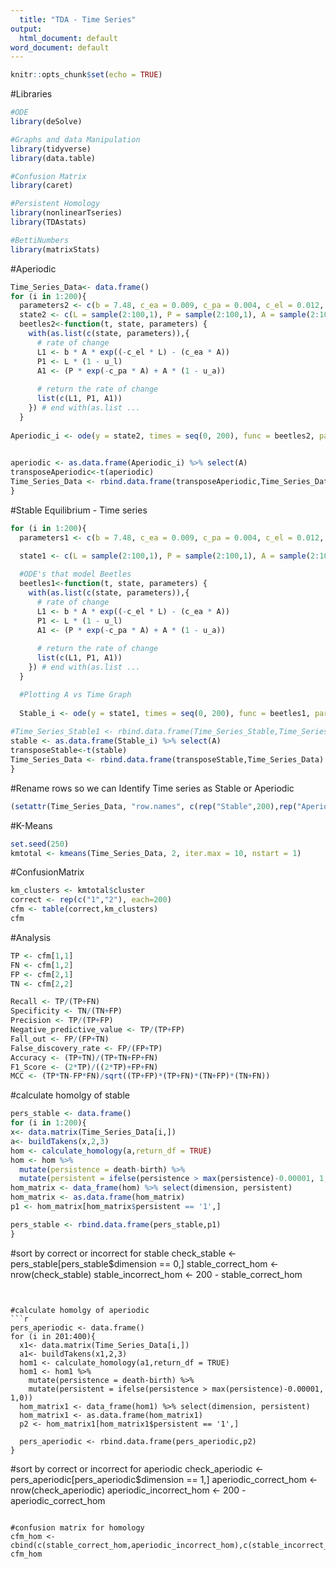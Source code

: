 ```yaml
---
  title: "TDA - Time Series"
output:
  html_document: default
word_document: default
---
```

  
```r
knitr::opts_chunk$set(echo = TRUE)
```

#Libraries
```r
#ODE 
library(deSolve)

#Graphs and data Manipulation
library(tidyverse)
library(data.table)

#Confusion Matrix
library(caret) 

#Persistent Homology
library(nonlinearTseries)
library(TDAstats)

#BettiNumbers
library(matrixStats)
```



#Aperiodic 
```r
Time_Series_Data<- data.frame()
for (i in 1:200){
  parameters2 <- c(b = 7.48, c_ea = 0.009, c_pa = 0.004, c_el = 0.012, u_p = 0, u_l = 0.267, u_a = 0.96)
  state2 <- c(L = sample(2:100,1), P = sample(2:100,1), A = sample(2:100,1))
  beetles2<-function(t, state, parameters) {
    with(as.list(c(state, parameters)),{
      # rate of change
      L1 <- b * A * exp((-c_el * L) - (c_ea * A))
      P1 <- L * (1 - u_l) 
      A1 <- (P * exp(-c_pa * A) + A * (1 - u_a)) 
      
      # return the rate of change
      list(c(L1, P1, A1))
    }) # end with(as.list ...
  }
  
Aperiodic_i <- ode(y = state2, times = seq(0, 200), func = beetles2, parms = parameters2, method = "iteration")
  

aperiodic <- as.data.frame(Aperiodic_i) %>% select(A)
transposeAperiodic<-t(aperiodic)
Time_Series_Data <- rbind.data.frame(transposeAperiodic,Time_Series_Data)  
}
```



#Stable Equilibrium - Time series
```r
for (i in 1:200){
  parameters1 <- c(b = 7.48, c_ea = 0.009, c_pa = 0.004, c_el = 0.012, u_p = 0, u_l = 0.267, u_a = 0.73)

  state1 <- c(L = sample(2:100,1), P = sample(2:100,1), A = sample(2:100,1))
  
  #ODE's that model Beetles
  beetles1<-function(t, state, parameters) {
    with(as.list(c(state, parameters)),{
      # rate of change
      L1 <- b * A * exp((-c_el * L) - (c_ea * A))
      P1 <- L * (1 - u_l) 
      A1 <- (P * exp(-c_pa * A) + A * (1 - u_a)) 
      
      # return the rate of change
      list(c(L1, P1, A1))
    }) # end with(as.list ...
  }

  #Plotting A vs Time Graph
  
  Stable_i <- ode(y = state1, times = seq(0, 200), func = beetles1, parms = parameters1, method = "iteration")
  
#Time_Series_Stable1 <- rbind.data.frame(Time_Series_Stable,Time_Series_Stable1)
stable <- as.data.frame(Stable_i) %>% select(A)
transposeStable<-t(stable)
Time_Series_Data <- rbind.data.frame(transposeStable,Time_Series_Data)
}
```



#Rename rows so we can Identify Time series as Stable or Aperiodic
```r
(setattr(Time_Series_Data, "row.names", c(rep("Stable",200),rep("Aperiodic",200))))
```


#K-Means
```r
set.seed(250)
kmtotal <- kmeans(Time_Series_Data, 2, iter.max = 10, nstart = 1)
```


#ConfusionMatrix
```r
km_clusters <- kmtotal$cluster
correct <- rep(c("1","2"), each=200)
cfm <- table(correct,km_clusters)
cfm
```


#Analysis
```r
TP <- cfm[1,1]
FN <- cfm[1,2]
FP <- cfm[2,1]
TN <- cfm[2,2]

Recall <- TP/(TP+FN)
Specificity <- TN/(TN+FP)
Precision <- TP/(TP+FP)
Negative_predictive_value <- TP/(TP+FP)
Fall_out <- FP/(FP+TN)
False_discovery_rate <- FP/(FP+TP)
Accuracy <- (TP+TN)/(TP+TN+FP+FN)
F1_Score <- (2*TP)/((2*TP)+FP+FN)
MCC <- (TP*TN-FP*FN)/sqrt((TP+FP)*(TP+FN)*(TN+FP)*(TN+FN))
```

#calculate homolgy of stable
```r
pers_stable <- data.frame()
for (i in 1:200){
x<- data.matrix(Time_Series_Data[i,])
a<- buildTakens(x,2,3)
hom <- calculate_homology(a,return_df = TRUE)
hom <- hom %>%
  mutate(persistence = death-birth) %>%
  mutate(persistent = ifelse(persistence > max(persistence)-0.00001, 1,0))
hom_matrix <- data_frame(hom) %>% select(dimension, persistent)
hom_matrix <- as.data.frame(hom_matrix) 
p1 <- hom_matrix[hom_matrix$persistent == '1',] 

pers_stable <- rbind.data.frame(pers_stable,p1) 
}


```
#sort by correct or incorrect for stable
check_stable <- pers_stable[pers_stable$dimension == 0,] 
stable_correct_hom <- nrow(check_stable)
stable_incorrect_hom <- 200 - stable_correct_hom

```


#calculate homolgy of aperiodic
```r
pers_aperiodic <- data.frame()
for (i in 201:400){
  x1<- data.matrix(Time_Series_Data[i,])
  a1<- buildTakens(x1,2,3)
  hom1 <- calculate_homology(a1,return_df = TRUE)
  hom1 <- hom1 %>%
    mutate(persistence = death-birth) %>%
    mutate(persistent = ifelse(persistence > max(persistence)-0.00001, 1,0))
  hom_matrix1 <- data_frame(hom1) %>% select(dimension, persistent)
  hom_matrix1 <- as.data.frame(hom_matrix1) 
  p2 <- hom_matrix1[hom_matrix1$persistent == '1',] 
  
  pers_aperiodic <- rbind.data.frame(pers_aperiodic,p2)  
}

```

#sort by correct or incorrect for aperiodic
check_aperiodic <- pers_aperiodic[pers_aperiodic$dimension == 1,] 
aperiodic_correct_hom <- nrow(check_aperiodic)
aperiodic_incorrect_hom <- 200 - aperiodic_correct_hom
```

#confusion matrix for homology
cfm_hom <-cbind(c(stable_correct_hom,aperiodic_incorrect_hom),c(stable_incorrect_hom,aperiodic_correct_hom))
cfm_hom
```
